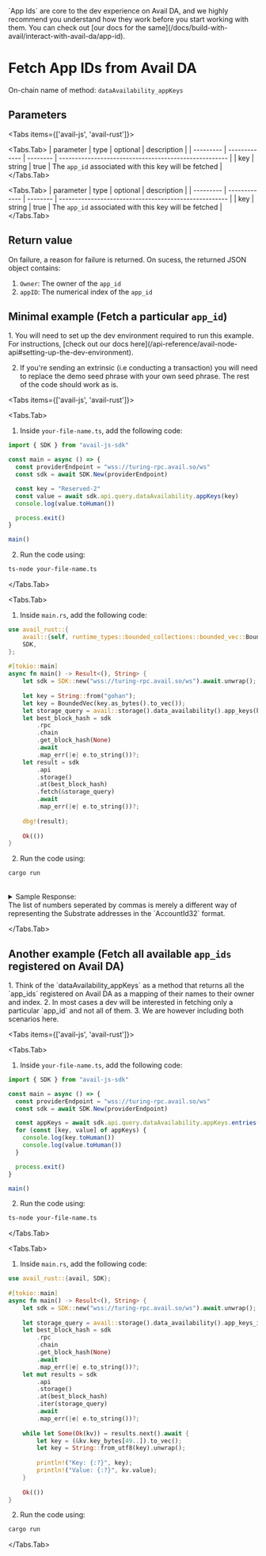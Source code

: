 
<Callout type="info">
`App Ids` are core to the dev experience on Avail DA, and we highly recommend you understand how they work before you start working with them.
You can check out [our docs for the same](/docs/build-with-avail/interact-with-avail-da/app-id).
</Callout>

# Fetch App IDs from Avail DA

On-chain name of method: `dataAvailability_appKeys`

## Parameters

<Tabs items={['avail-js', 'avail-rust']}>

<Tabs.Tab>
| parameter | type          | optional | description                                           |
| --------- | ------------- | -------- | ----------------------------------------------------- |
|  key      | string        | true     | The `app_id` associated with this key will be fetched |
</Tabs.Tab>

<Tabs.Tab>
| parameter | type          | optional | description                                           |
| --------- | ------------- | -------- | ----------------------------------------------------- |
|  key      | string        | true     | The `app_id` associated with this key will be fetched |
</Tabs.Tab>

</Tabs>

## Return value

On failure, a reason for failure is returned. On sucess, the returned JSON object contains:

1. `Owner`: The owner of the `app_id`
2. `appID`: The numerical index of the `app_id`

## Minimal example (Fetch a particular `app_id`)

<Callout type="info">
1. You will need to set up the dev environment required to run this example. 
For instructions, [check out our docs here](/api-reference/avail-node-api#setting-up-the-dev-environment).

2. If you're sending an extrinsic (i.e conducting a transaction) you will need to replace the demo seed phrase with your own seed phrase.
The rest of the code should work as is.
</Callout>

<Tabs items={['avail-js', 'avail-rust']}>

<Tabs.Tab>

1. Inside `your-file-name.ts`, add the following code:

```typescript filename="avail-js"
import { SDK } from "avail-js-sdk"

const main = async () => {
  const providerEndpoint = "wss://turing-rpc.avail.so/ws"
  const sdk = await SDK.New(providerEndpoint)

  const key = "Reserved-2"
  const value = await sdk.api.query.dataAvailability.appKeys(key)
  console.log(value.toHuman())

  process.exit()
}

main()
```

2. Run the code using:

```bash
ts-node your-file-name.ts
```
</Tabs.Tab>

<Tabs.Tab>

1. Inside `main.rs`, add the following code:

```rust filename="avail-rust" filename="avail-rust"
use avail_rust::{
	avail::{self, runtime_types::bounded_collections::bounded_vec::BoundedVec},
	SDK,
};
 
#[tokio::main]
async fn main() -> Result<(), String> {
	let sdk = SDK::new("wss://turing-rpc.avail.so/ws").await.unwrap();
 
	let key = String::from("gohan");
	let key = BoundedVec(key.as_bytes().to_vec());
	let storage_query = avail::storage().data_availability().app_keys(key);
	let best_block_hash = sdk
		.rpc
		.chain
		.get_block_hash(None)
		.await
		.map_err(|e| e.to_string())?;
	let result = sdk
		.api
		.storage()
		.at(best_block_hash)
		.fetch(&storage_query)
		.await
		.map_err(|e| e.to_string())?;
 
	dbg!(result);
 
	Ok(())
}
```

2. Run the code using:

```bash
cargo run
```

<br/>
<details className="border p-3 rounded-md bg-[#EFF6FF] border-[#] hover:!bg-[#EFF6FF]">
<summary>Sample Response:</summary>
```json
result = Some(
    AppKeyInfo {
        owner: AccountId32(
            [
                10,
                255,
                21,
                20,
                123,
                225,
                34,
                49,
                109,
                40,
                40,
                86,
                26,
                184,
                109,
                251,
                201,
                136,
                224,
                246,
                137,
                212,
                142,
                149,
                160,
                242,
                197,
                86,
                117,
                80,
                45,
                110,
            ],
        ),
        id: AppId(
            1,
        ),
    },
)
```
</details>

<Callout type="info">
The list of numbers seperated by commas is merely a different way of representing the Substrate
addresses in the `AccountId32` format.
</Callout>

</Tabs.Tab>

</Tabs>

## Another example (Fetch all available `app_ids` registered on Avail DA)

<Callout type="info">
1. Think of the `dataAvailability_appKeys` as a method that returns all the `app_ids` registered on Avail DA
as a mapping of their names to their owner and index.
2. In most cases a dev will be interested in fetching only a particular `app_id` and not all of them.
3. We are however including both scenarios here.
</Callout>

<Tabs items={['avail-js', 'avail-rust']}>

<Tabs.Tab>

1. Inside `your-file-name.ts`, add the following code:

```typescript filename="avail-js"
import { SDK } from "avail-js-sdk"

const main = async () => {
  const providerEndpoint = "wss://turing-rpc.avail.so/ws"
  const sdk = await SDK.New(providerEndpoint)

  const appKeys = await sdk.api.query.dataAvailability.appKeys.entries()
  for (const [key, value] of appKeys) {
    console.log(key.toHuman())
    console.log(value.toHuman())
  }

  process.exit()
}

main()
```

2. Run the code using:

```bash
ts-node your-file-name.ts
```
</Tabs.Tab>

<Tabs.Tab>

1. Inside `main.rs`, add the following code:

```rust filename="avail-rust" filename="avail-rust"
use avail_rust::{avail, SDK};
 
#[tokio::main]
async fn main() -> Result<(), String> {
	let sdk = SDK::new("wss://turing-rpc.avail.so/ws").await.unwrap();
 
	let storage_query = avail::storage().data_availability().app_keys_iter();
	let best_block_hash = sdk
		.rpc
		.chain
		.get_block_hash(None)
		.await
		.map_err(|e| e.to_string())?;
	let mut results = sdk
		.api
		.storage()
		.at(best_block_hash)
		.iter(storage_query)
		.await
		.map_err(|e| e.to_string())?;
 
	while let Some(Ok(kv)) = results.next().await {
		let key = (&kv.key_bytes[49..]).to_vec();
		let key = String::from_utf8(key).unwrap();
 
		println!("Key: {:?}", key);
		println!("Value: {:?}", kv.value);
	}
 
	Ok(())
}
```

2. Run the code using:

```bash
cargo run
```
</Tabs.Tab>

</Tabs>